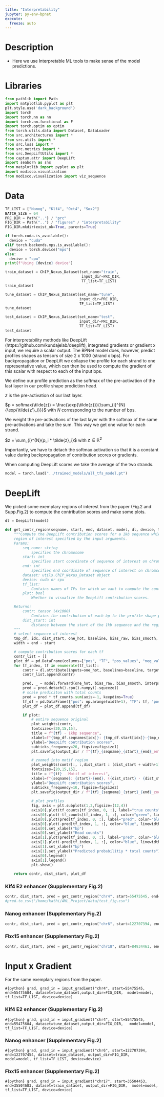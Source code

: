 ```yaml
---
title: "Interpretability"
jupyter: py-env-bpnet
execute:
  freeze: auto
---
```


# Description

- Here we use Interpretable ML tools to make sense of the model predictions.

# Libraries

```python
from pathlib import Path
import matplotlib.pyplot as plt
plt.style.use('dark_background')
import torch
import torch.nn as nn
import torch.nn.functional as F
import torch.optim as optim
from torch.utils.data import Dataset, DataLoader
from src.architectures import *
from src.utils import * 
from src.loss import *
from src.metrics import *
from src.DeepLiftUtils import *
from captum.attr import DeepLift
import seaborn as sns
from matplotlib import pyplot as plt
import modisco.visualization
from modisco.visualization import viz_sequence
```

# Data

```python
TF_LIST = ["Nanog", "Klf4", "Oct4", "Sox2"]
BATCH_SIZE = 64
PRC_DIR = Path("..") / "prc"
FIG_DIR = Path("..") / "figures" / "interpretability"
FIG_DIR.mkdir(exist_ok=True, parents=True)
```

```python
if torch.cuda.is_available():
  device = "cuda"
elif torch.backends.mps.is_available():
  device = torch.device("mps")
else:
  decive = "cpu"
print(f"Using {device} device")
```

```python
train_dataset = ChIP_Nexus_Dataset(set_name="train", 
                                   input_dir=PRC_DIR, 
                                   TF_list=TF_LIST)
train_dataset
```

```python
tune_dataset = ChIP_Nexus_Dataset(set_name="tune", 
                                  input_dir=PRC_DIR, 
                                  TF_list=TF_LIST)
tune_dataset
```

```python
test_dataset = ChIP_Nexus_Dataset(set_name="test", 
                                  input_dir=PRC_DIR, 
                                  TF_list=TF_LIST)
test_dataset
```

For interpretability methods like DeepLift (https://github.com/kundajelab/deeplift), integrated gradients or gradient x input, we require a scalar output. The BPNet model does, however, predict profiles shapes as tensors of size 2 x 1000 (strand x bps). For backpropagation or DeepLift we collapse the profile for each strand to one representative value, which can then be used to compute the gradient of this scalar with respect to each of the input bps. 

We define our profile prediction as the softmax of the pre-activation of the last layer in our profile shape prediction head.

$\tilde{z}$ is the pre-activation of our last layer.

$p = softmax(\tilde{z}) = \frac{\exp{\tilde{z}}}{\sum_{i}^{N}{\exp{\tilde{z'}_i}}}$ with $N$ corresponding to the number of bps.

We weight the pre-activations of the last layer with the softmax of the same pre-activations and take the sum. This way we get one value for each strand.

$z = \sum_{i}^{N}{p_i * \tilde{z}_i}$ with $z \in \mathbb{R}^{2}$

Importantly, we have to detach the softmax activation so that it is a constant value during backpropagation of contribution scores or gradients.

When computing DeepLift scores we  take the average of the two strands. 

```python
model = torch.load("../trained_models/all_tfs_model.pt")
```

# DeepLift

We picked some exemplary regions of interest from the paper (Fig.2 and Supp.Fig.2) to compute the contribution scores and make some plots.

```python
dl = DeepLift(model)
```

```python
def get_contr_region(seqname, start, end, dataset, model, dl, device, tf_list, output_dir, plot=True, figsize1=(20,2), figsize2=(10,1.5)):
    """Compute the DeepLift contribution scores for a 1kb sequence which contains the shorter 
    region of interest specified by the input arguments.
    Params:
        seq_name: string
            specifies the chromosome 
        start: int
            specifies start coordinate of sequence of interest on chromosome
        end: int
            specifies end coordinate of sequence of interest on chromsome
        dataset: utils.ChIP_Nexus_Dataset object
        device: cuda or cpu
        tf_list: 
            Contains names of TFs for which we want to compute the contributions
        plot: bool
            Whether to visualize the DeepLift contribution scores.

    Returns:
        contr: tensor (4x1000)
            Contains the contribution of each bp to the profile shape predictions for the input sequence.
        dist_start: int
            distance between the start of the 1kb sequence and the region of interest
    """
    # select sequence of interest
    tmp_df, idx, dist_start, one_hot, baseline, bias_raw, bias_smooth, tf_counts = get_seq_oi(seqname, start, end, dataset, device)
    width = end - start

    # compute contribution scores for each tf
    contr_list = []
    plot_df = pd.DataFrame(columns=["pos", "TF", "pos_values", "neg_values"])
    for tf_index, tf in enumerate(tf_list):
        contr = dl.attribute(inputs=one_hot, baselines=baseline, target=(tf_index), additional_forward_args=(bias_raw, bias_smooth, True)).detach().cpu().numpy()
        contr_list.append(contr)

        pred, _ = model.forward(one_hot, bias_raw, bias_smooth, interpretation=False)
        pred = pred.detach().cpu().numpy().squeeze()
        # scale prediciton with total counts
        pred = pred * tf_counts.sum(axis=-1, keepdims=True)
        tf_df = pd.DataFrame({"pos": np.arange(width+1), "TF": tf, "pos_values": pred[tf_index, 0, dist_start : (dist_start + width+1)], "neg_values": pred[tf_index, 1, dist_start : (dist_start + width+1)]})
        plot_df = plot_df.append(tf_df)

        if plot:
            # entire sequence original
            plot_weights(contr,
            fontsizes=[20,15,15],
            title = f"{tf} - 1kbp sequence", 
            xlabel=f"{tmp_df.seqnames[idx]}: {tmp_df.start[idx]}-{tmp_df.end[idx]}", 
            ylabel="DeepLift contribution scores",
            subticks_frequency=20, figsize=figsize1)
            plt.savefig(output_dir / f"{tf}_{seqname}_{start}_{end}_entireSeq_DeepLift.pdf")

            # zoomed into motif region
            plot_weights(contr[:, :,dist_start : (dist_start + width+1)],
            fontsizes=[20,15,15],
            title = f"{tf} - Motif of interest", 
            xlabel=f"{seqname}: {start}-{end}, ({dist_start} - {dist_start + width+1})", 
            ylabel="DeepLift contribution scores",
            subticks_frequency=10, figsize=figsize2)
            plt.savefig(output_dir / f"{tf}_{seqname}_{start}_{end}_zoomedSeq_DeepLift.pdf")  
            
            # plot profiles
            fig, axis = plt.subplots(1,2,figsize=(12,4))
            axis[0].plot(tf_counts[tf_index, 0, :], label="true counts", color="green", linewidth=0.8)
            axis[0].plot(-tf_counts[tf_index, 1, :], color="green", linewidth=0.8)
            axis[0].plot(pred[tf_index, 0, :], label="pred", color="blue", linewidth=0.8)
            axis[0].plot(-pred[tf_index, 1, :], color="blue", linewidth=0.8)   
            axis[0].set_xlabel("bp")
            axis[0].set_ylabel("Read counts")
            axis[1].plot(pred[tf_index, 0, :], label="pred", color="blue", linewidth=0.8)
            axis[1].plot(-pred[tf_index, 1, :], color="blue", linewidth=0.8)
            axis[1].set_xlabel("bp")
            axis[1].set_ylabel("Predicted probabilitiy * total counts")
            axis[0].legend()
            axis[1].legend()
            plt.show()
            
    return contr, dist_start, plot_df
```

### Klf4 E2 enhancer (Supplementary Fig.2)

```python
contr, dist_start, pred = get_contr_region("chr4", start=55475545, end=55475604, dataset=tune_dataset, output_dir=FIG_DIR, dl=dl, tf_list=TF_LIST, device=device, model=model)
#pred.to_csv("/home/kathi/AML_Project/data/test_fig.csv")
```

### Nanog enhancer (Supplementary Fig.2)

```python
contr, dist_start, pred = get_contr_region("chr6", start=122707394, end=122707454, dataset=train_dataset, output_dir=FIG_DIR, dl=dl, tf_list=TF_LIST, device=device, model=model)
```

### Fbx15 enhancer (Supplementary Fig.2)

```python
contr, dist_start, pred = get_contr_region("chr18", start=84934461, end=84934521, dataset=train_dataset, output_dir=FIG_DIR, dl=dl, tf_list=TF_LIST, device=device, model=model)
```

# Input x Gradient

For the same exemplary regions from the paper.

```#{python}
grad, grad_in = input_gradient("chr4", start=55475545, end=55475604, dataset=tune_dataset,output_dir=FIG_DIR, 
model=model, tf_list=TF_LIST, device=device)
```

### Klf4 E2 enhancer (Supplementary Fig.2)

```#{python}
grad, grad_in = input_gradient("chr4", start=55475545, end=55475604, dataset=tune_dataset,output_dir=FIG_DIR, 
 model=model, tf_list=TF_LIST, device=device)
```

### Nanog enhancer (Supplementary Fig.2)

```#{python}
grad, grad_in = input_gradient("chr6", start=122707394, end=122707454, dataset=train_dataset, output_dir=FIG_DIR, 
model=model, tf_list=TF_LIST, device=device)
```

### Fbx15 enhancer (Supplementary Fig.2)

```#{python}
grad, grad_in = input_gradient("chr17", start=35504453, end=35504603, dataset=train_dataset, output_dir=FIG_DIR, 
model=model, tf_list=TF_LIST, device=device)
```
